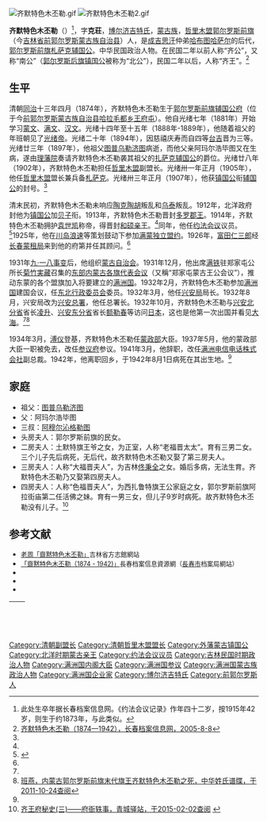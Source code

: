 [[File:齐默特色木丕勒.gif|thumb]]
[[File:齐默特色木丕勒2.gif|thumb]]

'''齐默特色木丕勒'''（{{bd|1874年||1942年|8月1日}}）<ref>此处生卒年据长春档案信息网。《约法会议记录》作年四十二岁，按1915年42岁，则生于约1873年，与此类似。</ref>，字'''克荘'''，[[博尔济吉特氏|博尔济吉特氏]]，[[蒙古族|蒙古族]]，[[哲里木盟|哲里木盟]][[郭尔罗斯前旗|郭尔罗斯前旗]]（今[[吉林省|吉林省]][[前郭尔罗斯蒙古族自治县|前郭尔罗斯蒙古族自治县]]）人，是[[成吉思汗|成吉思汗]]仲弟[[哈布图哈萨尔|哈布图哈萨尔]]的后代，[[郭尔罗斯前旗|郭尔罗斯前旗]][[札萨克|札萨克]][[辅国公|辅国公]]。中华民国政治人物。在民国二年以前人称“齐公”，又称“南公”（[[郭尔罗斯后旗|郭尔罗斯后旗]][[镇国公|镇国公]]被称为“北公”），民国二年以后，人称“齐王”。<ref name=ccdaxx>[http://www.ccda.gov.cn/ccda/PubTemplet/%7B538116AD-AF2A-4978-B786-5A2A1621E91C%7D.asp?infoid=826&style={538116AD-AF2A-4978-B786-5A2A1621E91C} 齐默特色木丕勒（1874—1942），长春档案信息网，2005-8-8]</ref>

==生平==
清朝[[同治|同治]]十三年四月（1874年），齐默特色木丕勒生于[[郭尔罗斯前旗|郭尔罗斯前旗]][[辅国公府|辅国公府]]（位于今[[前郭尔罗斯蒙古族自治县|前郭尔罗斯蒙古族自治县]][[哈拉毛都乡|哈拉毛都乡]][[王府屯|王府屯]]）。他自光绪七年（1881年）开始学习[[蒙文|蒙文]]、[[满文|满文]]、[[汉文|汉文]]。光绪十四年至十五年（1888年-1889年），他随着祖父的年班朝见了[[光绪帝|光绪帝]]。光绪二十年（1894年），因慈禧庆寿而自四等[[台吉|台吉]]晋为三等。光绪廿三年（1897年），他祖父[[图普乌勒济图|图普乌勒济图]]病逝，而他父亲阿玛尔浩毕图又在生病，遂由[[理藩院|理藩院]]奏请齐默特色木丕勒袭其祖父的[[扎萨克|扎萨克]][[辅国公|辅国公]]的爵位。光绪廿八年（1902年），齐默特色木丕勒担任[[哲里木盟|哲里木盟]]副盟长。光绪卅一年正月（1905年），他任[[哲里木盟|哲里木盟]]盟长兼兵备[[札萨克|札萨克]]。光绪卅三年正月（1907年），他获[[镇国公|镇国公]]衔[[辅国公|辅国公]]的封号。<ref name=ccdaxx/>

清末民初，齐默特色木丕勒未响应[[陶克陶胡|陶克陶胡]]叛乱和[[乌泰|乌泰]]叛乱。1912年，北洋政府封他为[[镇国公|镇国公]]加[[贝子|贝子]]衔。1913年，齐默特色木丕勒晋封[[多罗郡王|多罗郡王]]。1914年，齐默特色木丕勒拥护[[袁世凯|袁世凯]]称帝，得晋封[[和硕亲王|和硕亲王]]。<ref name=ccdaxx/>同年，他任[[约法会议|约法会议]]议员。<ref name=yf>{{Cite book<!--|和書-->|author =约法会议秘书厅编 |title =约法会议记录|year = 1915|publisher =约法会议秘书厅|location=北京|isbn =|page=120 }}</ref>1925年，他在[[川岛浪速|川岛浪速]]等策划鼓动下参加[[满蒙独立盟约|满蒙独立盟约]]。1926年，[[富田仁三郎|富田仁三郎]]经[[长春蒙租局|长春蒙租局]]来到他的府第并任其顾问。<ref name=ccdaxx/>

1931年[[九·一八事变|九·一八事变]]后，他组织[[蒙古自治会|蒙古自治会]]。1931年12月，他出席[[满铁|满铁]]驻郑家屯公所长[[菊竹実藏|菊竹実藏]]召集的[[东部内蒙古各旗代表会议|东部内蒙古各旗代表会议]]（又稱“郑家屯蒙古王公会议”），推动东蒙的各个盟旗加入将要建立的[[满洲国|满洲国]]。1932年2月，齐默特色木丕勒参加[[满洲国|满洲国]]建国会议，任[[东北行政委员会_(1932年成立)|东北行政委员会]]委员。1932年3月，他任[[兴安局|兴安局]]局长。1932年8月，兴安局改为[[兴安总署|兴安总署]]，他任总署长。1932年10月，齐默特色木丕勒与[[兴安北分省|兴安北分省]]省长[[凌升|凌升]]、[[兴安东分省|兴安东分省]]省长[[额勒春|额勒春]]等访问[[日本|日本]]，这也是他第一次出国并看见[[海洋|大海]]。<ref name=ccdaxx/><ref>[http://www.pudie.com/show.asp?ids=170204 班燕，内蒙古郭尔罗斯前旗末代旗王齐默特色木丕勒之死，中华姓氏谱牒，于2011-10-24查阅]</ref>

1934年3月，[[溥仪|溥仪]]登基，齐默特色木丕勒任[[满洲国蒙政部|蒙政部]]大臣。1937年5月，他的蒙政部大臣一职被免去，改任[[满洲国参议府|参议府]]参议。1941年3月，他辞职，改任[[满洲电信电话株式会社|满洲电信电话株式会社]]副总裁。1942年，他离职回乡，于1942年8月1日病死在其出生地。<ref name=ccdaxx/>

==家庭==
*祖父：[[图普乌勒济图|图普乌勒济图]]
*父：阿玛尔浩毕图
*三叔：[[阿穆尔沁格勒图|阿穆尔沁格勒图]]
*头房夫人：郭尔罗斯前旗的民女。
*二房夫人：土默特旗王爷之女，为正室，人称“老福晋太太”。育有三男二女。三个儿子先后病死，无后代，故齐默特色木丕勒又娶了第三房夫人。
*三房夫人：人称“大福晋夫人”，为吉林[[佟秉全|佟秉全]]之女。婚后多病，无法生育。齐默特色木丕勒乃又娶第四房夫人。
*四房夫人：人称“色福晋夫人”，为西扎鲁特旗王公家庭之女，郭尔罗斯前旗阿拉街庙第二任活佛之妹。育有一男三女，但儿子9岁时病死。故齐默特色木丕勒没有儿子。<ref>[http://www.qingis.com/books/qiwang.txt 齐王府秘史(三)——府衙轶事，青城驿站，于2015-02-02查阅] {{webarchive|url=https://web.archive.org/web/20160304185410/http://www.qingis.com/books/qiwang.txt |date=2016-03-04 }}</ref>

==参考文献==
{{commonscat|齐默特色木丕勒}}
{{reflist}}
*<span style="font-size:90%;">[http://www.fangzhiguan.com/changchun/renwu/wmrw/20090927/092I542R009.html 老周「齋黙特色木丕勒」]{{dead link|date=2018年2月 |bot=InternetArchiveBot |fix-attempted=yes }}吉林省方志館網站</span>
*<span style="font-size:90%;">[http://www.ccda.gov.cn/ccda/PubTemplet/%7B538116AD-AF2A-4978-B786-5A2A1621E91C%7D.asp?infoid=826&style={538116AD-AF2A-4978-B786-5A2A1621E91C} 「齋黙特色木丕勒（1874 - 1942)」]長春档案信息資源網（[[長春市|長春市]]档案局網站）</span>
* <span style="font-size:90%;">{{Cite book<!--|和書-->|author = 徐友春主編|title = 民国人物大辞典 増訂版|year = 2007|publisher = 河北人民出版社|isbn = 978-7-202-03014-1}}</span>
* <span style="font-size:90%;">{{Cite book<!--|和書-->|author = [[山室信一|山室信一]]|title = キメラ－満洲国の肖像 増補版|year = 2004|publisher = [[中央公論新社|中央公論新社]]（[[中公新書|中公新書]]）|isbn = 4-12-191138-5}}</span>
* <span style="font-size:90%;">{{Cite book<!--|和書-->|author = 劉寿林 編|title = 民国職官年表|year = 1995|publisher = [[中華書局|中華書局]]|isbn = 7-101-01320-1}}</span>

{| class="wikitable" style="margin:0 auto"
|- 
!　{{Manchukuo}}
{{先代次代|興安局長|<small>1932年3月 - 8月</small>|（創設）|（改称興安总署長）}}
{{先代次代|興安总署長|<small>1932年8月 - 1934年3月</small>|（改称興安局長）|（改称蒙政大臣）}}
{{先代次代|蒙政大臣|<small>1934年3月 - 1937年5月</small>|（改称興安总署長）|[[張景惠|張景惠]]}}
|}

{{东蒙王公会议}}
{{DEFAULTSORT:Q}}
[[Category:清朝副盟长|Category:清朝副盟长]]
[[Category:清朝哲里木盟盟长|Category:清朝哲里木盟盟长]]
[[Category:外藩蒙古镇国公|Category:外藩蒙古镇国公]]
[[Category:北洋时期蒙古亲王|Category:北洋时期蒙古亲王]]
[[Category:约法会议议员|Category:约法会议议员]]
[[Category:吉林民国时期政治人物|Category:吉林民国时期政治人物]]
[[Category:满洲国内阁大臣|Category:满洲国内阁大臣]]
[[Category:满洲国参议|Category:满洲国参议]]
[[Category:满洲国蒙古族政治人物|Category:满洲国蒙古族政治人物]]
[[Category:满洲国企业家|Category:满洲国企业家]]
[[Category:博尔济吉特氏|Category:博尔济吉特氏]]
[[Category:前郭尔罗斯人|Category:前郭尔罗斯人]]